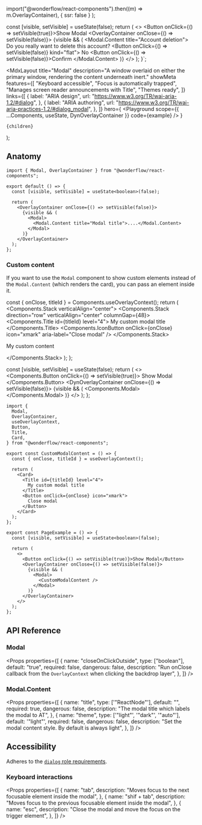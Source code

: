 
  import("@wonderflow/react-components").then((m) => m.OverlayContainer),
  { ssr: false }
);

  const [visible, setVisible] = useState(false);
  return (
    <>
      <Button onClick={() => setVisible(true)}>Show Modal</Button>
        <OverlayContainer onClose={() => setVisible(false)}>
        {visible && (
          <Modal key="default-modal">
            <Modal.Content title="Account deletion">
              <Stack
                fill={false}
                horizontalAlign="center"
                rowGap={32}
                horizontalPadding={24}
                verticalPadding={24}
              >
                <Text>Do you really want to delete this account?</Text>
                <Stack direction="row" columnGap={8}>
                  <Button onClick={() => setVisible(false)} kind="flat">
                    No
                  </Button>
                  <Button onClick={() => setVisible(false)}>Confirm</Button>
                </Stack>
              </Stack>
            </Modal.Content>
          </Modal>
        )}
      </OverlayContainer>
    </>
  );
}`;

  <MdxLayout
    title="Modal"
    description="A window overlaid on either the primary window, rendering the content underneath inert."
    showMeta
    features={[
      "Keyboard accessible",
      "Focus is automatically trapped",
      "Manages screen reader announcements with Title",
      "Themes ready",
    ]}
    links={[
      {
        label: "ARIA design",
        url: "https://www.w3.org/TR/wai-aria-1.2/#dialog",
      },
      {
        label: "ARIA authoring",
        url: "https://www.w3.org/TR/wai-aria-practices-1.2/#dialog_modal",
      },
    ]}
    hero={
      <Playground
        scope={{ ...Components, useState, DynOverlayContainer }}
        code={example}
      />
    }
  >
    {children}
  </MdxLayout>
);

## Anatomy

```tsx highlight=1,4,7-13
import { Modal, OverlayContainer } from "@wonderflow/react-components";

export default () => {
  const [visible, setVisible] = useState<boolean>(false);

  return (
    <OverlayContainer onClose={() => setVisible(false)}>
      {visible && (
        <Modal>
          <Modal.Content title="Modal title">....</Modal.Content>
        </Modal>
      )}
    </OverlayContainer>
  );
};
```

### Custom content

If you want to use the `Modal` component to show custom elements instead of the `Modal.Content` (which renders the card), you can pass an element inside it.

  const { onClose, titleId } = Components.useOverlayContext();
  return (
    <Components.Stack verticalAlign="center">
      <Components.Stack direction="row" verticalAlign="center" columnGap={48}>
        <Components.Title id={titleId} level="4">
          My custom modal title
        </Components.Title>
        <Components.IconButton
          onClick={onClose}
          icon="xmark"
          aria-label="Close modal"
        />
      </Components.Stack>
      <p>My custom content</p>
    </Components.Stack>
  );
};

  const [visible, setVisible] = useState(false);
  return (
    <>
      <Components.Button onClick={() => setVisible(true)}>
        Show Modal
      </Components.Button>
      <DynOverlayContainer onClose={() => setVisible(false)}>
        {visible && (
          <Components.Modal>
            <CustomModalContent />
          </Components.Modal>
        )}
      </DynOverlayContainer>
    </>
  );
};

<LiveArea>
  <CustomModal />
</LiveArea>

```tsx highlight=1-8,11,14-21,26,29-38
import {
  Modal,
  OverlayContainer,
  useOverlayContext,
  Button,
  Title,
  Card,
} from "@wonderflow/react-components";

export const CustomModalContent = () => {
  const { onClose, titleId } = useOverlayContext();

  return (
    <Card>
      <Title id={titleId} level="4">
        My custom modal title
      </Title>
      <Button onClick={onClose} icon="xmark">
        Close modal
      </Button>
    </Card>
  );
};

export const PageExample = () => {
  const [visible, setVisible] = useState<boolean>(false);

  return (
    <>
      <Button onClick={() => setVisible(true)}>Show Modal</Button>
      <OverlayContainer onClose={() => setVisible(false)}>
        {visible && (
          <Modal>
            <CustomModalContent />
          </Modal>
        )}
      </OverlayContainer>
    </>
  );
};
```

## API Reference

### Modal

<Props
  properties={[
    {
      name: "closeOnClickOutside",
      type: ["boolean"],
      default: "true",
      required: false,
      dangerous: false,
      description:
        "Run onClose callback from the `OverlayContext` when clicking the backdrop layer",
    },
  ]}
/>

### Modal.Content

<Props
  properties={[
    {
      name: "title",
      type: ['"ReactNode"'],
      default: "",
      required: true,
      dangerous: false,
      description: "The modal title which labels the modal to AT",
    },
    {
      name: "theme",
      type: ['"light"', '"dark"', '"auto"'],
      default: '"light"',
      required: false,
      dangerous: false,
      description: "Set the modal content style. By default is always light",
    },
  ]}
/>

## Accessibility

Adheres to the [`dialog` role requirements](https://www.w3.org/TR/wai-aria-1.2/#dialog).

### Keyboard interactions

<Props
  properties={[
    {
      name: "tab",
      description: "Moves focus to the next focusable element inside the modal",
    },
    {
      name: "shif + tab",
      description:
        "Moves focus to the previous focusable element inside the modal",
    },
    {
      name: "esc",
      description: "Close the modal and move the focus on the trigger element",
    },
  ]}
/>
